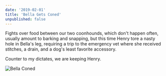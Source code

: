 ```yaml
---
date: '2019-02-01'
title: 'Bella Gets Coned'
unpublished: false
---
```


Fights over food between our two coonhounds, which don't happen often, usually amount
to barking and snapping, but this time Henry tore a nasty hole in Bella's leg,
requiring a trip to the emergency vet where she received stitches, a drain, and a
dog's least favorite accessory.

Counter to my dictates, we are keeping Henry.

![Bella Coned](bella-coned.jpg)
